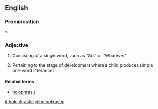 ==English==

===Pronunciation===
*: {{rhymes|æstɪk}}

===Adjective===
{{en-adj|-}}

# {{linguistics|of a sentence}} Consisting of a single word, such as "Go." or "Whatever."
# {{linguistics}} Pertaining to the stage of development where a child produces simple one-word utterances.

====Related terms====
* [[holophrasis]]

[[it:holophrastic]]
[[vi:holophrastic]]